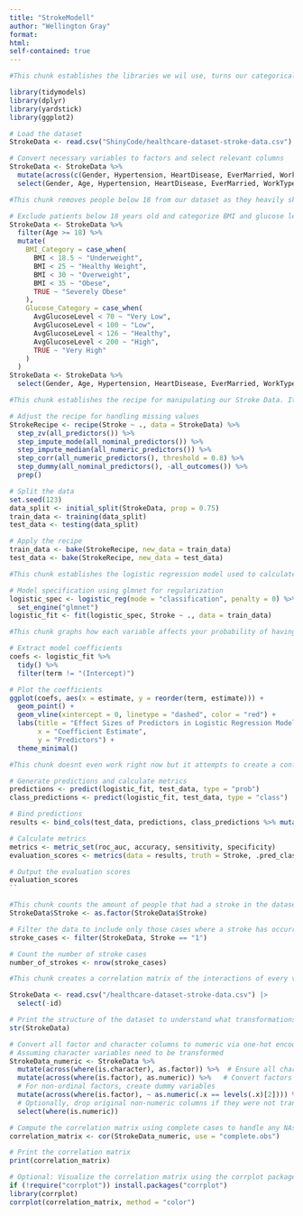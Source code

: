 ```yaml
---
title: "StrokeModell"
author: "Wellington Gray"
format:
html:
self-contained: true
---
```


```r
#This chunk establishes the libraries we wil use, turns our categorical variables into categorical variables, and then selects every variable to be in our model except ID

library(tidymodels)
library(dplyr)
library(yardstick)
library(ggplot2)

# Load the dataset
StrokeData <- read.csv("ShinyCode/healthcare-dataset-stroke-data.csv")

# Convert necessary variables to factors and select relevant columns
StrokeData <- StrokeData %>%
  mutate(across(c(Gender, Hypertension, HeartDisease, EverMarried, WorkType, ResidenceType, SmokingStatus, Stroke), as.factor)) %>%
  select(Gender, Age, Hypertension, HeartDisease, EverMarried, WorkType, ResidenceType, AvgGlucoseLevel, BMI, SmokingStatus, Stroke)
```

```r
#This chunk removes people below 18 from our dataset as they heavily skew our data due to having inherently different values for many different variables. It also turns BMI and GlucoseLevel into categories in order to account for their large amount of variance due to outliers, and make the model much more accurate and generalizeable in calculating these values. 

# Exclude patients below 18 years old and categorize BMI and glucose levels
StrokeData <- StrokeData %>%
  filter(Age >= 18) %>%
  mutate(
    BMI_Category = case_when(
      BMI < 18.5 ~ "Underweight",
      BMI < 25 ~ "Healthy Weight",
      BMI < 30 ~ "Overweight",
      BMI < 35 ~ "Obese",
      TRUE ~ "Severely Obese"
    ),
    Glucose_Category = case_when(
      AvgGlucoseLevel < 70 ~ "Very Low",
      AvgGlucoseLevel < 100 ~ "Low",
      AvgGlucoseLevel < 126 ~ "Healthy",
      AvgGlucoseLevel < 200 ~ "High",
      TRUE ~ "Very High"
    )
  )
StrokeData <- StrokeData %>%
  select(Gender, Age, Hypertension, HeartDisease, EverMarried, WorkType, ResidenceType, SmokingStatus, Stroke, BMI_Category, Glucose_Category)
```

```r
#This chunk establishes the recipe for manipulating our Stroke Data. It cleans all of our data by replacing our na values with medians, and accounts for covariance in our model along with creating dummy variables as it is a logistic regression.

# Adjust the recipe for handling missing values
StrokeRecipe <- recipe(Stroke ~ ., data = StrokeData) %>%
  step_zv(all_predictors()) %>%
  step_impute_mode(all_nominal_predictors()) %>%
  step_impute_median(all_numeric_predictors()) %>%
  step_corr(all_numeric_predictors(), threshold = 0.8) %>%
  step_dummy(all_nominal_predictors(), -all_outcomes()) %>%
  prep()

# Split the data
set.seed(123)
data_split <- initial_split(StrokeData, prop = 0.75)
train_data <- training(data_split)
test_data <- testing(data_split)

# Apply the recipe
train_data <- bake(StrokeRecipe, new_data = train_data)
test_data <- bake(StrokeRecipe, new_data = test_data)
```

```r
#This chunk establishes the logistic regression model used to calculate stroke. It is utilizing ridge regression and penalizing variables with very large residuals. It is not LASSO so it does not remove any variables from the model

# Model specification using glmnet for regularization
logistic_spec <- logistic_reg(mode = "classification", penalty = 0) %>%
  set_engine("glmnet")
logistic_fit <- fit(logistic_spec, Stroke ~ ., data = train_data)
```

```r
#This chunk graphs how each variable affects your probability of having a stroke

# Extract model coefficients
coefs <- logistic_fit %>% 
  tidy() %>%
  filter(term != "(Intercept)")

# Plot the coefficients
ggplot(coefs, aes(x = estimate, y = reorder(term, estimate))) +
  geom_point() +
  geom_vline(xintercept = 0, linetype = "dashed", color = "red") +
  labs(title = "Effect Sizes of Predictors in Logistic Regression Model",
       x = "Coefficient Estimate",
       y = "Predictors") +
  theme_minimal()
```

```r
#This chunk doesnt even work right now but it attempts to create a confusion matrix in order to calculate the efficacy of our model in predicting stroke

# Generate predictions and calculate metrics
predictions <- predict(logistic_fit, test_data, type = "prob")
class_predictions <- predict(logistic_fit, test_data, type = "class")

# Bind predictions
results <- bind_cols(test_data, predictions, class_predictions %>% mutate(.pred_class = factor(.pred_class, levels = c("0", "1"))))

# Calculate metrics
metrics <- metric_set(roc_auc, accuracy, sensitivity, specificity)
evaluation_scores <- metrics(data = results, truth = Stroke, .pred_class)

# Output the evaluation scores
evaluation_scores
``
```

```r
#This chunk counts the amount of people that had a stroke in the dataset
StrokeData$Stroke <- as.factor(StrokeData$Stroke)

# Filter the data to include only those cases where a stroke has occurred
stroke_cases <- filter(StrokeData, Stroke == "1")

# Count the number of stroke cases
number_of_strokes <- nrow(stroke_cases)
```

```r
#This chunk creates a correlation matrix of the interactions of every variable in the data set

StrokeData <- read.csv("/healthcare-dataset-stroke-data.csv") |>
  select(-id)

# Print the structure of the dataset to understand what transformations are needed
str(StrokeData)

# Convert all factor and character columns to numeric via one-hot encoding
# Assuming character variables need to be transformed
StrokeData_numeric <- StrokeData %>%
  mutate(across(where(is.character), as.factor)) %>%  # Ensure all character columns are factors
  mutate(across(where(is.factor), as.numeric)) %>%   # Convert factors to numeric if ordinal; otherwise use dummy variables
  # For non-ordinal factors, create dummy variables
  mutate(across(where(is.factor), ~ as.numeric(.x == levels(.x)[2]))) %>%
  # Optionally, drop original non-numeric columns if they were not transformed in-line
  select(where(is.numeric))

# Compute the correlation matrix using complete cases to handle any NAs
correlation_matrix <- cor(StrokeData_numeric, use = "complete.obs")

# Print the correlation matrix
print(correlation_matrix)

# Optional: Visualize the correlation matrix using the corrplot package
if (!require("corrplot")) install.packages("corrplot")
library(corrplot)
corrplot(correlation_matrix, method = "color")

```
